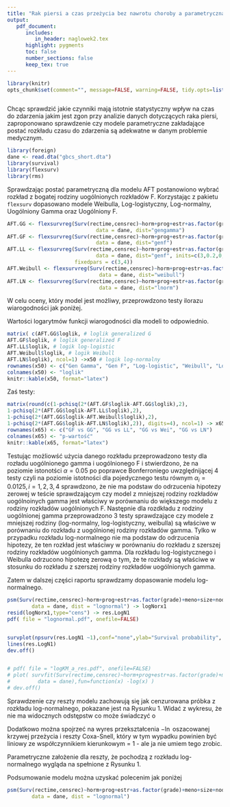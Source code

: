 ```yaml
---
title: "Rak piersi a czas przeżycia bez nawrotu choroby a parametryczna postać modelu"
output: 
   pdf_document:
      includes:
         in_header: naglowek2.tex
      highlight: pygments
      toc: false
      number_sections: false
      keep_tex: true
---
```


```r
library(knitr)
opts_chunk$set(comment="", message=FALSE, warning=FALSE, tidy.opts=list(keep.blank.line=TRUE, width.cutoff=120),options(width=120), fig.align='center',fig.height=6, fig.width=10,fig.path='figure/beamer-',fig.show='hold',size='footnotesize', cache=TRUE, echo=FALSE)
```
```r

```

\thispagestyle{fancy}

Chcąc sprawdzić jakie czynniki mają istotnie statystyczny wpływ na czas do zdarzenia jakim jest zgon przy analizie danych dotyczących raka piersi, zaproponowano sprawdzenie czy modele parametryczne zakładające postać rozkładu czasu do zdarzenia są adekwatne w danym problemie medycznym.

```r
library(foreign)
dane <- read.dta("gbcs_short.dta")
library(survival)
library(flexsurv)
library(rms)
```


\textbf{Wybór parametrycznej formy modelu.} Sprawdzając postać parametryczną dla modelu AFT postanowiono wybrać rozkład z bogatej rodziny uogólnionych rozkładów F. Korzystając z pakietu `flexsurv` dopasowano modele Weibulla, Log-logistyczny, Log-normalny, Uogólniony Gamma oraz Uogólniony F.

```r
AFT.GG <- flexsurvreg(Surv(rectime,censrec)~horm+prog+estr+as.factor(grade)+meno+size+nodes, 
                             data = dane, dist="gengamma")
AFT.GF <- flexsurvreg(Surv(rectime,censrec)~horm+prog+estr+as.factor(grade)+meno+size+nodes, 
                             data = dane, dist="genf")
AFT.LL <- flexsurvreg(Surv(rectime,censrec)~horm+prog+estr+as.factor(grade)+meno+size+nodes, 
                             data = dane, dist="genf", inits=c(3,0.2,0,1,0,0,0,0,0,0,0,0), 
                      fixedpars = c(3,4))
AFT.Weibull <- flexsurvreg(Surv(rectime,censrec)~horm+prog+estr+as.factor(grade)+meno+size+nodes, 
                              data = dane, dist="weibull")
AFT.LN <- flexsurvreg(Surv(rectime,censrec)~horm+prog+estr+as.factor(grade)+meno+size+nodes, 
                              data = dane, dist="lnorm")
```

W celu oceny, który model jest możliwy, przeprowdzono testy ilorazu wiarogodności jak poniżej.

Wartości logarytmów funkcji wiarogodności dla modeli to odpowiednio.
```r
matrix( c(AFT.GG$loglik, # loglik generalized G 
AFT.GF$loglik, # loglik generalized F
AFT.LL$loglik, # logik log-logistic
AFT.Weibull$loglik, # logik Weibull
AFT.LN$loglik), ncol=1) ->x50 # logik log-normalny
rownames(x50) <- c("Gen Gamma", "Gen F", "Log-logistic", "Weibull", "Log-normal")
colnames(x50) <- "loglik"
knitr::kable(x50, format="latex")
```

\begin{table}[hbt!]
\centering
\begin{tabular}{lr}
\toprule%
  & loglik\\ \toprule%

Gen Gamma & -2553.051\\

Gen F & -2553.067\\

Log-logistic & -2563.449\\

Weibull & -2575.998\\

Log-normal & -2555.798\\
\bottomrule
\end{tabular}
\caption{Wartości logarytmów funkcji wiarogodności dla modeli parametrycznych.}
\end{table}
Zaś testy:

```r
matrix(round(c(1-pchisq(2*(AFT.GF$loglik-AFT.GG$loglik),2),
1-pchisq(2*(AFT.GG$loglik-AFT.LL$loglik),2),
1-pchisq(2*(AFT.GG$loglik-AFT.Weibull$loglik),2), 
1-pchisq(2*(AFT.GG$loglik-AFT.LN$loglik),2)), digits=4), ncol=1) -> x65
rownames(x65) <- c("GF vs GG", "GG vs LL", "GG vs Wei", "GG vs LN")
colnames(x65) <- "p-wartość"
knitr::kable(x65, format="latex")
```


\begin{table}[hbt!]
\centering
\begin{tabular}{lr}
\toprule%
  & p-wartość\\
\toprule%
GF vs GG & 1.0000\\

GG vs LL & 0.0000\\

GG vs Wei & 0.0000\\

GG vs LN & 0.0641\\
\bottomrule
\end{tabular}
\caption{Wartości krytycze testów.}
\end{table}


Testując możliowść użycia danego rozkładu przeprowadzono testy dla rozładu uogólnionego gamma i uogólnionego F i stwierdzono, że na poziomie istonotści $\alpha=0.05$ po poprawce Bonferroniego uwzględnijącej 4 testy czyli na poziomie istotności dla pojedycznego testu równym $\alpha_i = 0.0125, i =1,2,3,4$ sprawdzono, że nie ma podstaw do odrzucenia hipotezy zerowej w teście sprawdzającym czy model z mniejszej rodziny rozkładów uogólnoinych gamma jest właściwy w porównaniu do większego modelu z rodziny rozkładów uogólnionych F. Następnie dla rozdkładu z rodziny uogólnionej gamma przeprowadzono 3 testy sprawdzające czy modele z mniejszej rodziny (log-normalny, log-logistyczny, weibulla) są właściwe w porównaniu do rozkładu z uogólnionej rodziny rozkładów gamma. Tylko w przypadku rozkładu log-normalnego nie ma podstaw do odrzucenia hipotezy, że ten rozkład jest właściwy w porównaniu do rozkładu z szerszej rodziny rozkładów uogólnionych gamma. Dla rozkładu log-logistycznego i Weibulla odrzucono hipotezę zerową o tym, że te rozkłady są właściwe w stosunku do rozkładu z szerszej rodziny rozkładów uogólnionych gamma.

Zatem w dalszej części raportu sprawdzamy dopasowanie modelu log-normalnego.

\textbf{Sprawdzenie dopasowania modelu log-logistycznego.}
```r
psm(Surv(rectime,censrec)~horm+prog+estr+as.factor(grade)+meno+size+nodes, 
        data = dane, dist = "lognormal") -> logNorx1
resid(logNorx1,type="cens") -> res.LogN1
pdf( file = "lognormal.pdf", onefile=FALSE)


survplot(npsurv(res.LogN1 ~1),conf="none",ylab="Survival probability", xlab="Residual")
lines(res.LogN1)
dev.off()


# pdf( file = "logKM_a_res.pdf", onefile=FALSE)
# plot( survfit(Surv(rectime,censrec)~horm+prog+estr+as.factor(grade)+meno+size+nodes, 
#         data = dane),fun=function(x) -log(x) ) 
# dev.off()


```
\begin{figure}[hbt!]
  \vspace{-20pt}
  \begin{center}
     \includegraphics[width=0.7\textwidth, height=3in]{lognormal.pdf}
  \end{center}
  \vspace{-20pt}
  \label{fig:sc}
  \caption{Reszty modelu a cenzurowana próbka z rozkładu log-normalnego.}

\end{figure}
Sprawdzenie czy reszty modelu zachowują się jak cenzurowana próbka z rozkładu log-normalnego, pokazane jest na Rysunku 1.
Widać z wykresu, że nie ma widocznych odstępstw co może świadczyć o

Dodatkowo można spojrzeć na wyres przekształcenia $-\ln$ oszacowanej krzywej przeżycia i reszty Coxa-Snell, który w tym wypadku powinien być liniowy ze współczynnikiem kierunkowym = 1 - ale ja nie umiem tego zrobic.

Parametryczne założenie dla reszty, że pochodzą z rozkładu log-normalnego wygląda na spełnione z Rysunku 1.

\textbf{ Podsumownie modelu log-normalnego.}

Podsumowanie modelu można uzyskać polecenim jak poniżej
```r

psm(Surv(rectime,censrec)~horm+prog+estr+as.factor(grade)+meno+size+nodes, 
        data = dane, dist = "lognormal")
```



